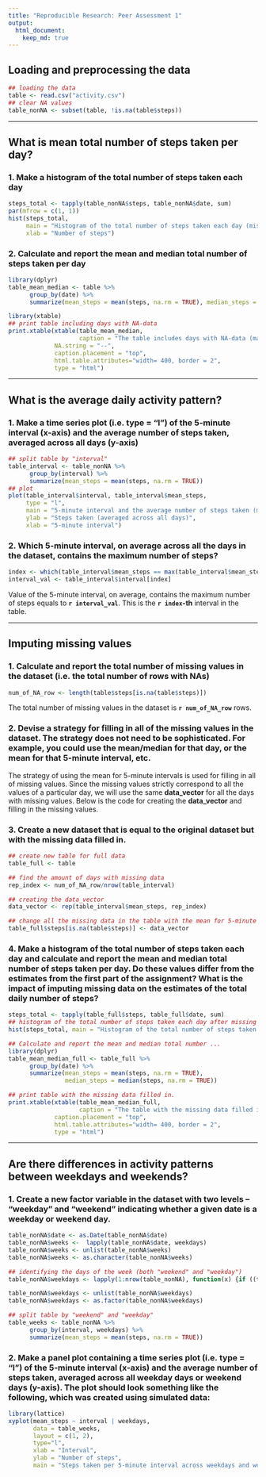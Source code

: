 ```yaml
---
title: "Reproducible Research: Peer Assessment 1"
output: 
  html_document:
    keep_md: true
---
```


## Loading and preprocessing the data
```r
## loading the data
table <- read.csv("activity.csv")
## clear NA values
table_nonNA <- subset(table, !is.na(table$steps))
```
---

## What is mean total number of steps taken per day?
### 1. Make a histogram of the total number of steps taken each day
```r
steps_total <- tapply(table_nonNA$steps, table_nonNA$date, sum)
par(mfrow = c(1, 1))
hist(steps_total, 
     main = "Histogram of the total number of steps taken each day (missing NA)", 
     xlab = "Number of steps")
```

### 2. Calculate and report the mean and median total number of steps taken per day
```r
library(dplyr)
table_mean_median <- table %>% 
      group_by(date) %>% 
      summarize(mean_steps = mean(steps, na.rm = TRUE), median_steps = median(steps, na.rm = TRUE)) 
```

```r
library(xtable)
## print table including days with NA-data
print.xtable(xtable(table_mean_median, 
                    caption = "The table includes days with NA-data (marked '--')", align = "cccc"),
             NA.string = "--",
             caption.placement = "top",
             html.table.attributes="width= 400, border = 2", 
             type = "html")
```
---

## What is the average daily activity pattern?
### 1. Make a time series plot (i.e. type = "l") of the 5-minute interval (x-axis) and the average number of steps taken, averaged across all days (y-axis) 
```r
## split table by "interval"
table_interval <- table_nonNA %>% 
      group_by(interval) %>% 
      summarize(mean_steps = mean(steps, na.rm = TRUE)) 
## plot
plot(table_interval$interval, table_interval$mean_steps,
     type = "l",
     main = "5-minute interval and the average number of steps taken (missing NA)",
     ylab = "Steps taken (averaged across all days)", 
     xlab = "5-minute interval")
```

### 2. Which 5-minute interval, on average across all the days in the dataset, contains the maximum number of steps?
```r
index <- which(table_interval$mean_steps == max(table_interval$mean_steps))
interval_val <- table_interval$interval[index]
```

Value of the 5-minute interval, on average, contains the maximum number of steps equals to **`r interval_val`**. This is the **`r index`-th** interval in the table.

---

## Imputing missing values
###  1. Calculate and report the total number of missing values in the dataset (i.e. the total number of rows with NAs)
```r
num_of_NA_row <- length(table$steps[is.na(table$steps)])
```
The total number of missing values in the dataset is **`r num_of_NA_row`** rows.

### 2. Devise a strategy for filling in all of the missing values in the dataset. The strategy does not need to be sophisticated. For example, you could use the mean/median for that day, or the mean for that 5-minute interval, etc.

The strategy of using the mean for 5-minute intervals is used for filling in all of missing values. Since the missing values strictly correspond to all the values of a particular day, we will use the same **data_vector** for all the days with missing values. Below is the code for creating the **data_vector** and filling in the missing values.

### 3. Create a new dataset that is equal to the original dataset but with the missing data filled in.
```r
## create new table for full data
table_full <- table

## find the amount of days with missing data
rep_index <- num_of_NA_row/nrow(table_interval)

## creating the data_vector
data_vector <- rep(table_interval$mean_steps, rep_index)

## change all the missing data in the table with the mean for 5-minute interval for every day (total 8 days)
table_full$steps[is.na(table$steps)] <- data_vector
```

### 4. Make a histogram of the total number of steps taken each day and calculate and report the mean and median total number of steps taken per day. Do these values differ from the estimates from the first part of the assignment? What is the impact of imputing missing data on the estimates of the total daily number of steps?
```r
steps_total <- tapply(table_full$steps, table_full$date, sum)
## histogram of the total number of steps taken each day after missing values
hist(steps_total, main = "Histogram of the total number of steps taken each day (full data)", xlab = "Number of steps")
```

```r
## Calculate and report the mean and median total number ...
library(dplyr)
table_mean_median_full <- table_full %>% 
      group_by(date) %>% 
      summarize(mean_steps = mean(steps, na.rm = TRUE),
                median_steps = median(steps, na.rm = TRUE)) 

## print table with the missing data filled in.
print.xtable(xtable(table_mean_median_full, 
                    caption = "The table with the missing data filled in", align = "cccc"),
             caption.placement = "top",
             html.table.attributes="width= 400, border = 2", 
             type = "html")
```

---

## Are there differences in activity patterns between weekdays and weekends?
### 1. Create a new factor variable in the dataset with two levels -- "weekday" and "weekend" indicating whether a given date is a weekday or weekend day.
```r
table_nonNA$date <- as.Date(table_nonNA$date)
table_nonNA$weeks <-  lapply(table_nonNA$date, weekdays)
table_nonNA$weeks <- unlist(table_nonNA$weeks)
table_nonNA$weeks <- as.character(table_nonNA$weeks)

## identifying the days of the week (both "weekend" and "weekday")
table_nonNA$weekdays <- lapply(1:nrow(table_nonNA), function(x) {if ((table_nonNA$weeks[x] == "Sunday")|(table_nonNA$weeks[x] == "Saturday")) "weekend" else "weekday" })

table_nonNA$weekdays <- unlist(table_nonNA$weekdays)
table_nonNA$weekdays <- as.factor(table_nonNA$weekdays)

## split table by "weekend" and "weekday"
table_weeks <- table_nonNA %>% 
      group_by(interval, weekdays) %>% 
      summarize(mean_steps = mean(steps, na.rm = TRUE)) 

```

### 2. Make a panel plot containing a time series plot (i.e. type = "l") of the 5-minute interval (x-axis) and the average number of steps taken, averaged across all weekday days or weekend days (y-axis). The plot should look something like the following, which was created using simulated data:
```r
library(lattice)
xyplot(mean_steps ~ interval | weekdays, 
       data = table_weeks, 
       layout = c(1, 2), 
       type="l", 
       xlab = "Interval", 
       ylab = "Number of steps", 
       main = "Steps taken per 5-minute interval across weekdays and weekends")
```

